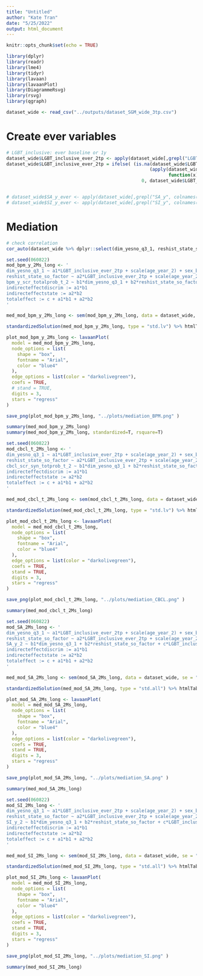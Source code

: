 ```yaml
---
title: "Untitled"
author: "Kate Tran"
date: "5/25/2022"
output: html_document
---
```


```r
knitr::opts_chunk$set(echo = TRUE)
```

```r
library(dplyr)
library(readr)
library(lme4)
library(tidyr)
library(lavaan)
library(lavaanPlot)
library(DiagrammeRsvg)
library(rsvg)
library(qgraph)
```

```r
dataset_wide <- read_csv("../outputs/dataset_SGM_wide_3tp.csv")
```

# Create ever variables
```r
# LGBT_inclusive: ever baseline or 1y
dataset_wide$LGBT_inclusive_ever_2tp <- apply(dataset_wide[,grepl("LGBT_inclusive_bl|LGBT_inclusive_1", colnames(dataset_wide))],1 ,function(x) {any(x == 1)*1})
dataset_wide$LGBT_inclusive_ever_2tp = ifelse( (is.na(dataset_wide$LGBT_inclusive_ever_2tp) & 
                                                     (apply(dataset_wide[,which(grepl("LGBT_inclusive_bl|LGBT_inclusive_1", colnames(dataset_wide)))], 1, 
                                                            function(x) {any(x == 0)}))), 
                                                  0, dataset_wide$LGBT_inclusive_ever_2tp)


# dataset_wide$SA_y_ever <- apply(dataset_wide[,grepl("SA_y", colnames(dataset_wide))],1 ,function(x) {any(x == 1)*1})
# dataset_wide$SI_y_ever <- apply(dataset_wide[,grepl("SI_y", colnames(dataset_wide))],1 ,function(x) {any(x == 1)*1})
```

# Mediation
```r
# check correlation
cor_auto(dataset_wide %>% dplyr::select(dim_yesno_q3_1, reshist_state_so_factor)) # not high # no correlation in mediation
```

```r
set.seed(060822)
mod_bpm_y_2Ms_long <- '
dim_yesno_q3_1 ~ a1*LGBT_inclusive_ever_2tp + scale(age_year_2) + sex_br + race_black + race_white + ethnicity_hisp + scale(household_income_2)
reshist_state_so_factor ~ a2*LGBT_inclusive_ever_2tp + scale(age_year_2) + sex_br + race_black + race_white + ethnicity_hisp + scale(household_income_2)
bpm_y_scr_totalprob_t_2 ~ b1*dim_yesno_q3_1 + b2*reshist_state_so_factor + c*LGBT_inclusive_ever_2tp + scale(age_year_2) + sex_br + race_black + race_white + ethnicity_hisp + scale(household_income_2)
indirecteffectdiscrim := a1*b1
indirecteffectstate := a2*b2
totaleffect := c + a1*b1 + a2*b2
'

med_mod_bpm_y_2Ms_long <- sem(mod_bpm_y_2Ms_long, data = dataset_wide, se = "bootstrap", bootstrap = 500)

standardizedSolution(med_mod_bpm_y_2Ms_long, type = "std.lv") %>% htmlTable::htmlTable()

plot_mod_bpm_y_2Ms_long <- lavaanPlot(
  model = med_mod_bpm_y_2Ms_long,
  node_options = list(
    shape = "box",
    fontname = "Arial",
    color = "blue4"
  ),
  edge_options = list(color = "darkolivegreen"),
  coefs = TRUE,
  # stand = TRUE,
  digits = 3,
  stars = "regress"
)

save_png(plot_mod_bpm_y_2Ms_long, "../plots/mediation_BPM.png" )

summary(med_mod_bpm_y_2Ms_long)
summary(med_mod_bpm_y_2Ms_long, standardized=T, rsquare=T)
```

```r
set.seed(060822)
mod_cbcl_t_2Ms_long <- '
dim_yesno_q3_1 ~ a1*LGBT_inclusive_ever_2tp + scale(age_year_2) + sex_br + race_black + race_white + ethnicity_hisp + scale(household_income_2)
reshist_state_so_factor ~ a2*LGBT_inclusive_ever_2tp + scale(age_year_2) + sex_br + race_black + race_white + ethnicity_hisp + scale(household_income_2)
cbcl_scr_syn_totprob_t_2 ~ b1*dim_yesno_q3_1 + b2*reshist_state_so_factor + c*LGBT_inclusive_ever_2tp + scale(age_year_2) + sex_br + race_black + race_white + ethnicity_hisp + scale(household_income_2)
indirecteffectdiscrim := a1*b1
indirecteffectstate := a2*b2
totaleffect := c + a1*b1 + a2*b2
'

med_mod_cbcl_t_2Ms_long <- sem(mod_cbcl_t_2Ms_long, data = dataset_wide, se = "bootstrap", bootstrap = 500)

standardizedSolution(med_mod_cbcl_t_2Ms_long, type = "std.lv") %>% htmlTable::htmlTable()

plot_mod_cbcl_t_2Ms_long <- lavaanPlot(
  model = med_mod_cbcl_t_2Ms_long,
  node_options = list(
    shape = "box",
    fontname = "Arial",
    color = "blue4"
  ),
  edge_options = list(color = "darkolivegreen"),
  coefs = TRUE,
  stand = TRUE,
  digits = 3,
  stars = "regress"
)

save_png(plot_mod_cbcl_t_2Ms_long, "../plots/mediation_CBCL.png" )

summary(med_mod_cbcl_t_2Ms_long)
```

```r
set.seed(060822)
mod_SA_2Ms_long <- '
dim_yesno_q3_1 ~ a1*LGBT_inclusive_ever_2tp + scale(age_year_2) + sex_br + race_black + race_white + ethnicity_hisp  + scale(household_income_2)
reshist_state_so_factor ~ a2*LGBT_inclusive_ever_2tp + scale(age_year_2) + sex_br + race_black + race_white + ethnicity_hisp  + scale(household_income_2)
SA_y_2 ~ b1*dim_yesno_q3_1 + b2*reshist_state_so_factor + c*LGBT_inclusive_ever_2tp + scale(age_year_2) + sex_br + race_black + race_white + ethnicity_hisp  + scale(household_income_2)
indirecteffectdiscrim := a1*b1
indirecteffectstate := a2*b2
totaleffect := c + a1*b1 + a2*b2
'

med_mod_SA_2Ms_long <- sem(mod_SA_2Ms_long, data = dataset_wide, se = "bootstrap", bootstrap = 500)

standardizedSolution(med_mod_SA_2Ms_long, type = "std.all") %>% htmlTable::htmlTable()

plot_mod_SA_2Ms_long <- lavaanPlot(
  model = med_mod_SA_2Ms_long,
  node_options = list(
    shape = "box",
    fontname = "Arial",
    color = "blue4"
  ),
  edge_options = list(color = "darkolivegreen"),
  coefs = TRUE,
  stand = TRUE,
  digits = 3,
  stars = "regress"
)

save_png(plot_mod_SA_2Ms_long, "../plots/mediation_SA.png" )

summary(med_mod_SA_2Ms_long)
```


```r
set.seed(060822)
mod_SI_2Ms_long <- '
dim_yesno_q3_1 ~ a1*LGBT_inclusive_ever_2tp + scale(age_year_2) + sex_br + race_black + race_white + ethnicity_hisp  + scale(household_income_2)
reshist_state_so_factor ~ a2*LGBT_inclusive_ever_2tp + scale(age_year_2) + sex_br + race_black + race_white + ethnicity_hisp  + scale(household_income_2)
SI_y_2 ~ b1*dim_yesno_q3_1 + b2*reshist_state_so_factor + c*LGBT_inclusive_ever_2tp + scale(age_year_2) + sex_br + race_black + race_white + ethnicity_hisp  + scale(household_income_2)
indirecteffectdiscrim := a1*b1
indirecteffectstate := a2*b2
totaleffect := c + a1*b1 + a2*b2
'

med_mod_SI_2Ms_long <- sem(mod_SI_2Ms_long, data = dataset_wide, se = "bootstrap", bootstrap = 500)

standardizedSolution(med_mod_SI_2Ms_long, type = "std.all") %>% htmlTable::htmlTable()

plot_mod_SI_2Ms_long <- lavaanPlot(
  model = med_mod_SI_2Ms_long,
  node_options = list(
    shape = "box",
    fontname = "Arial",
    color = "blue4"
  ),
  edge_options = list(color = "darkolivegreen"),
  coefs = TRUE,
  stand = TRUE,
  digits = 3,
  stars = "regress"
)

save_png(plot_mod_SI_2Ms_long, "../plots/mediation_SI.png" )

summary(med_mod_SI_2Ms_long)
```
